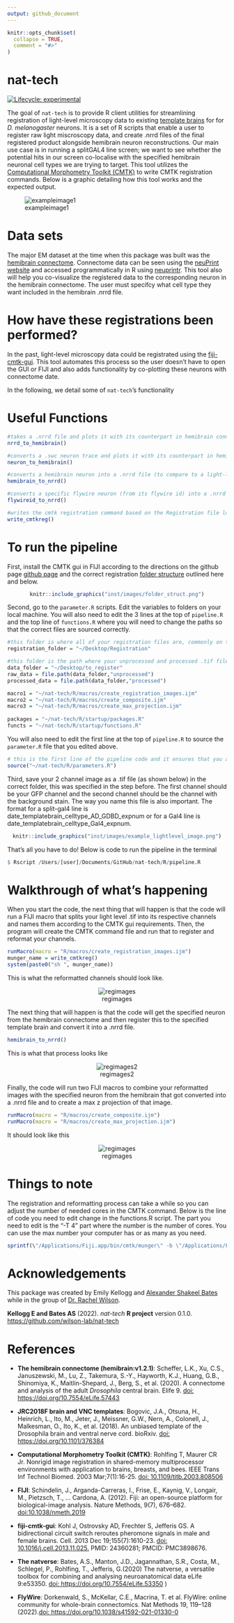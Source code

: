 ```yaml
---
output: github_document
---
```


<!-- README.md is generated from README.Rmd. Please edit that file -->

```r
knitr::opts_chunk$set(
  collapse = TRUE,
  comment = "#>"
)
```

# nat-tech

<!-- badges: start -->

[![Lifecycle: experimental](https://img.shields.io/badge/lifecycle-experimental-orange.svg)](https://www.tidyverse.org/lifecycle/#experimental)

<!-- badges: end -->

The goal of `nat-tech` is to provide R client utilities for streamlining registration of light-level microscopy data to existing [template brains](https://www.janelia.org/open-science/jrc-2018-brain-templates) for for *D. melanogaster* neurons. It is a set of R scripts that enable a user to register raw light miscroscopy data, and create .nrrd files of the final registered product alongside hemibrain neuron reconstructions. Our main use case is in running a splitGAL4 line screen; we want to see whether the potential hits in our screen co-localise with the specified hemibrain neuronal cell types we are trying to target. This tool utilizes the [Computational Morphometry Toolkit (CMTK)](https://www.nitrc.org/projects/cmtk/) to write CMTK registration commands. Below is a graphic detailing how this tool works and the expected output.

![exampleimage1](inst/images/workflow4.png)

# Data sets

The major EM dataset at the time when this package was built was the [hemibrain connectome](https://www.janelia.org/project-team/flyem/hemibrain). Connectome data can be seen using the [neuPrint website](https://neuprint.janelia.org/help/videos?dataset=hemibrain) and accessed programmatically in R using [neuprintr](https://github.com/natverse/neuprintr). This tool also will help you co-visualize the registered data to the corresponding neuron in the hemibrain connectome. The user must specifcy what cell type they want included in the hemibrain .nrrd file.

# How have these registrations been performed?

In the past, light-level microscopy data could be registrated using the [fiji-cmtk-gui](https://github.com/jefferis/fiji-cmtk-gui). This tool automates this process so the user doesn't have to open the GUI or FIJI and also adds functionality by co-plotting these neurons with connectome date.

In the following, we detail some of `nat-tech`'s functionality

# Useful Functions

```r
#takes a .nrrd file and plots it with its counterpart in hemibrain connectome
nrrd_to_hemibrain()

#converts a .swc neuron trace and plots it with its counterpart in hemibrain connectome
neuron_to_hemibrain()

#converts a hemibrain neuron into a .nrrd file (to compare to a light-level image image)
hemibrain_to_nrrd()

#converts a specific flywire neuron (from its flywire id) into a .nrrd file (to compare to a light-level image image)
flywireid_to_nrrd()

#writes the cmtk registration command based on the Registration file location
write_cmtkreg()

```

# To run the pipeline

First, install the CMTK gui in FIJI according to the directions on the github page [github page](https://github.com/jefferis/fiji-cmtk-gui) and the correct registration [folder structure](http://flybrain.mrc-lmb.cam.ac.uk/dokuwiki/doku.php?id=warping_manual:registration_gui) outlined here and below.

<center>

```r
knitr::include_graphics("inst/images/folder_struct.png")
```

</center>

Second, go to the `parameter.R` scripts. Edit the variables to folders on your local machine. You will also need to edit the 3 lines at the top of `pipeline.R` and the top line of `functions.R` where you will need to change the paths so that the correct files are sourced correctly. 

```r
#this folder is where all of your registration files are, commonly on the desktop
registration_folder = "~/Desktop/Registration"

#this folder is the path where your unprocessed and processed .tif files will be 
data_folder = "~/Desktop/to_register"
raw_data = file.path(data_folder,"unprocessed")
processed_data = file.path(data_folder,"processed")

macro1 = "~/nat-tech/R/macros/create_registration_images.ijm"
macro2 = "~/nat-tech/R/macros/create_composite.ijm"
macro3 = "~/nat-tech/R/macros/create_max_projection.ijm"
 
packages = "~/nat-tech/R/startup/packages.R"
functs = "~/nat-tech/R/startup/functions.R" 

```

You will also need to edit the first line at the top of `pipeline.R` to source the `parameter.R` file that you edited above.

```r
# this is the first line of the pipeline code and it ensures that you are sourcing everything correctly
source("~/nat-tech/R/parameters.R")

```


Third, save your 2 channel image as a .tif file (as shown below) in the correct folder, this was specified in the step before. The first channel should be your GFP channel and the second channel should be the channel with the background stain. The way you name this file is also important. The format for a split-gal4 line is date_templatebrain_celltype_AD_GDBD_expnum or for a Gal4 line is date_templatebrain_celltype_Gal4_expnum.

<center>

```r
knitr::include_graphics("inst/images/example_lightlevel_image.png")
```

</center>

That's all you have to do! Below is code to run the pipeline in the terminal

```r
$ Rscript /Users/[user]/Documents/GitHub/nat-tech/R/pipeline.R

```

# Walkthrough of what's happening

When you start the code, the next thing that will happen is that the code will run a FIJI macro that splits your light level .tif into its respective channels and names them according to the CMTK gui requirements. Then, the program will create the CMTK command file and run that to register and reformat your channels.

```r
runMacro(macro = "R/macros/create_registration_images.ijm")
munger_name = write_cmtkreg()
system(paste0("sh ", munger_name))
```

This is what the reformatted channels should look like.
<center>

![regimages](inst/images/registered_images.png) 

</center>
The next thing that will happen is that the code will get the specified neuron from the hemibrain connectome and then register this to the specified template brain and convert it into a .nrrd file.

```r
hemibrain_to_nrrd()
```

This is what that process looks like 
<center>

![regimages2](inst/images/hemibrain_to_nrrd.png) 

</center>

Finally, the code will run two FIJI macros to combine your reformatted images with the specified neuron from the hemibrain that got converted into a .nrrd file and to create a max z projection of that image.

```r
runMacro(macro = "R/macros/create_composite.ijm")
runMacro(macro = "R/macros/create_max_projection.ijm")
```

It should look like this

<center>

![regimages](inst/images/example_registered_overlayed_image.png)

</center>

# Things to note

The registration and reformatting process can take a while so you can adjust the number of needed cores in the CMTK command. Below is the line of code you need to edit change in the functions.R script. The part you need to edit is the "-T 4" part where the number is the number of cores. You can use the max number your computer has or as many as you need.

```r

sprintf(\"/Applications/Fiji.app/bin/cmtk/munger\" -b \"/Applications/Fiji.app/bin/cmtk\" -a -w -r 0102  -X 26 -C 8 -G 80 -R 4 -A \"--accuracy 0.4\" -W \"--accuracy 0.4\"  -T 4 -s \"Refbrain/%s\" images/%s", template_path, folder)

```

# Acknowledgements

This package was created by Emily Kellogg and [Alexander Shakeel Bates](https://scholar.google.com/citations?user=BOVTiXIAAAAJ&hl=en) while in the group of [Dr. Rachel Wilson](https://en.wikipedia.org/wiki/Rachel_Wilson_(neurobiologist)).

**Kellogg E and Bates AS** (2022). *nat-tech* **R project** version 0.1.0. <https://github.com/wilson-lab/nat-tech>

# References

-   **The hemibrain connectome (hemibrain:v1.2.1)**: Scheffer, L.K., Xu, C.S., Januszewski, M., Lu, Z., Takemura, S.-Y., Hayworth, K.J., Huang, G.B., Shinomiya, K., Maitlin-Shepard, J., Berg, S., et al. (2020). A connectome and analysis of the adult *Drosophila* central brain. Elife 9. [doi: https://doi.org/10.7554/eLife.57443](https://doi.org/10.7554/eLife.57443)

-   **JRC2018F brain and VNC templates**: Bogovic, J.A., Otsuna, H., Heinrich, L., Ito, M., Jeter, J., Meissner, G.W., Nern, A., Colonell, J., Malkesman, O., Ito, K., et al. (2018). An unbiased template of the Drosophila brain and ventral nerve cord. bioRxiv. [doi: https://doi.org/10.1101/376384](https://doi.org/10.1101/376384)

-   **Computational Morphometry Toolkit (CMTK)**: Rohlfing T, Maurer CR Jr. Nonrigid image registration in shared-memory multiprocessor environments with application to brains, breasts, and bees. IEEE Trans Inf Technol Biomed. 2003 Mar;7(1):16-25. [doi: 10.1109/titb.2003.808506](10.1109/titb.2003.808506)

-   **FIJI**: Schindelin, J., Arganda-Carreras, I., Frise, E., Kaynig, V., Longair, M., Pietzsch, T., … Cardona, A. (2012). Fiji: an open-source platform for biological-image analysis. Nature Methods, 9(7), 676–682. <doi:10.1038/nmeth.2019>

-   **fiji-cmtk-gui**: Kohl J, Ostrovsky AD, Frechter S, Jefferis GS. A bidirectional circuit switch reroutes pheromone signals in male and female brains. Cell. 2013 Dec 19;155(7):1610-23. [doi: 10.1016/j.cell.2013.11.025.](10.1016/j.cell.2013.11.025) PMID: 24360281; PMCID: PMC3898676.

-   **The natverse**: Bates, A.S., Manton, J.D., Jagannathan, S.R., Costa, M., Schlegel, P., Rohlfing, T., Jefferis, G.(2020) The natverse, a versatile toolbox for combining and analysing neuroanatomical data eLife 9:e53350. [doi: https://doi.org/10.7554/eLife.53350](https://doi.org/10.7554/eLife.53350) )

- **FlyWire**: Dorkenwald, S., McKellar, C.E., Macrina, T. et al. FlyWire: online community for whole-brain connectomics. Nat Methods 19, 119–128 (2022).[doi: https://doi.org/10.1038/s41592-021-01330-0](https://doi.org/10.1038/s41592-021-01330-0)

